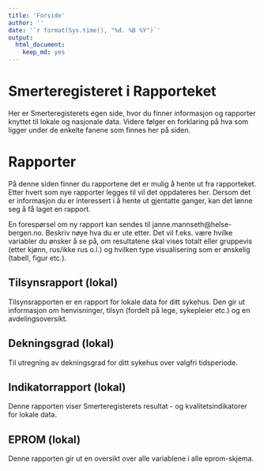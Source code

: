 ```yaml
---
title: 'Forside'
author: ''
date: '`r format(Sys.time(), "%d. %B %Y")`'
output: 
  html_document: 
    keep_md: yes
---
```


# Smerteregisteret i Rapporteket
Her er Smerteregisterets egen side, hvor du finner informasjon og rapporter knyttet til lokale og nasjonale data. Videre følger en forklaring på hva som ligger under de enkelte fanene som finnes her på siden.

# Rapporter
På denne siden finner du rapportene det er mulig å hente ut fra rapporteket. Etter hvert som nye rapporter legges til vil det oppdateres her. Dersom det er informasjon du er interessert i å hente ut gjentatte ganger, kan det lønne seg å få laget en rapport. 

En forespørsel om ny rapport kan sendes til janne.mannseth@helse-bergen.no. Beskriv nøye hva du er ute etter. Det vil f.eks. være hvilke variabler du ønsker å se på, om resultatene skal vises totalt eller gruppevis (etter kjønn, rus/ikke rus o.l.) og hvilken type visualisering som er ønskelig (tabell, figur etc.).
 
## Tilsynsrapport (lokal)
Tilsynsrapporten er en rapport for lokale data for ditt sykehus. Den gir ut informasjon om henvisninger, tilsyn (fordelt på lege, sykepleier etc.) og en avdelingsoversikt.

## Dekningsgrad (lokal)
Til utregning av dekningsgrad for ditt sykehus over valgfri tidsperiode.

## Indikatorrapport (lokal)
Denne rapporten viser Smerteregisterets resultat - og kvalitetsindikatorer for lokale data. 

## EPROM (lokal)
Denne rapporten gir ut en oversikt over alle variablene i alle eprom-skjema.
